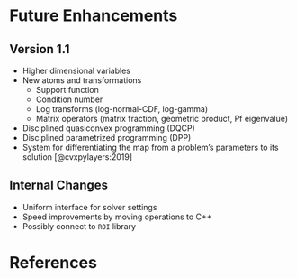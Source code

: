 # Future Enhancements

## Version 1.1
- Higher dimensional variables
- New atoms and transformations
  * Support function
  * Condition number
  * Log transforms (log-normal-CDF, log-gamma)
  * Matrix operators (matrix fraction, geometric product, Pf eigenvalue)
- Disciplined quasiconvex programming (DQCP)
- Disciplined parametrized programming (DPP)
- System for differentiating the map from a problem's parameters to its solution [@cvxpylayers:2019]

## Internal Changes
- Uniform interface for solver settings
- Speed improvements by moving operations to C++
- Possibly connect to `ROI` library

# References